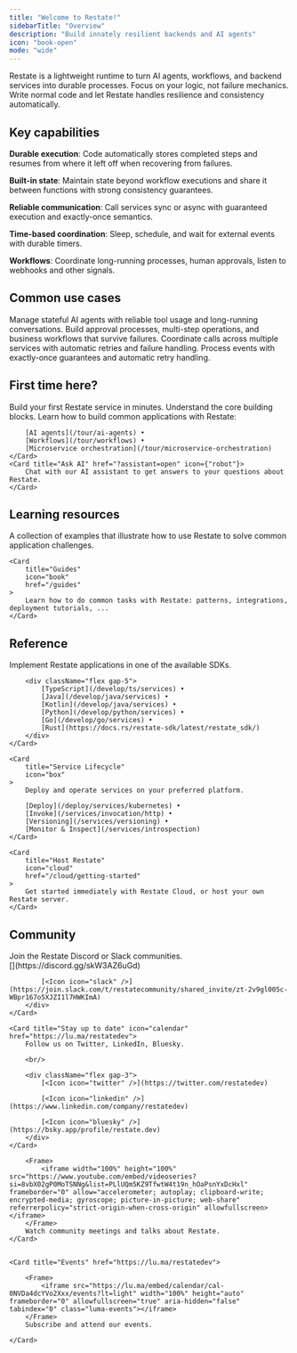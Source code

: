 ```yaml
---
title: "Welcome to Restate!"
sidebarTitle: "Overview"
description: "Build innately resilient backends and AI agents"
icon: "book-open"
mode: "wide"
---
```


Restate is a lightweight runtime to turn AI agents, workflows, and backend services into durable processes. Focus on your logic, not failure mechanics.
Write normal code and let Restate handles resilience and consistency automatically.

## Key capabilities

**Durable execution**: Code automatically stores completed steps and resumes from where it left off when recovering from failures.

**Built-in state**: Maintain state beyond workflow executions and share it between functions with strong consistency guarantees.

**Reliable communication**: Call services sync or async with guaranteed execution and exactly-once semantics.

**Time-based coordination**: Sleep, schedule, and wait for external events with durable timers.

**Workflows**: Coordinate long-running processes, human approvals, listen to webhooks and other signals.

## Common use cases

<Columns cols={4}>
    <Card title="AI agents" href="/use-cases/ai-agents" img={"/img/overview/ai_agents.svg"}>
        Manage stateful AI agents with reliable tool usage and long-running conversations.
    </Card>
    <Card title="Workflows" href="/use-cases/workflows"  img={"/img/overview/workflows.svg"}>
        Build approval processes, multi-step operations, and business workflows that survive failures.
    </Card>
    <Card title="Microservice orchestration" href="/use-cases/microservice-orchestration" img={"/img/overview/microservices.svg"}>
        Coordinate calls across multiple services with automatic retries and failure handling.
    </Card>
    <Card title="Event processing" href="/use-cases/event-processing" img={"/img/overview/event_processing.png"}>
        Process events with exactly-once guarantees and automatic retry handling.
    </Card>
</Columns>


## First time here?

<Columns cols={2}>
    <Card title="Quickstart" href="/quickstart" icon={"rocket"}>
        Build your first Restate service in minutes.
    </Card>
    <Card title="Concepts" href="/foundations/key-concepts" icon={"cube"}>
        Understand the core building blocks.
    </Card>
    <Card title="Tour of Restate" icon={"graduation-cap"}>
        Learn how to build common applications with Restate:

        [AI agents](/tour/ai-agents) •
        [Workflows](/tour/workflows) •
        [Microservice orchestration](/tour/microservice-orchestration)
    </Card>
    <Card title="Ask AI" href="?assistant=open" icon={"robot"}>
        Chat with our AI assistant to get answers to your questions about Restate.
    </Card>
</Columns>

## Learning resources

<CardGroup cols={2}>
    <Card
        title="Examples"
        icon="code-branch"
        iconType="solid"
        href="https://github.com/restatedev/examples"
    >
        A collection of examples that illustrate how to use Restate to solve common application challenges.
    </Card>

    <Card
        title="Guides"
        icon="book"
        href="/guides"
    >
        Learn how to do common tasks with Restate: patterns, integrations, deployment tutorials, ...
    </Card>
</CardGroup>

## Reference

<CardGroup cols={3}>
    <Card
        title="SDKs"
        icon="code"
    >
        Implement Restate applications in one of the available SDKs.

        <div className="flex gap-5">
            [TypeScript](/develop/ts/services) •
            [Java](/develop/java/services) •
            [Kotlin](/develop/java/services) •
            [Python](/develop/python/services) •
            [Go](/develop/go/services) •
            [Rust](https://docs.rs/restate-sdk/latest/restate_sdk/)
        </div>
    </Card>

    <Card
        title="Service Lifecycle"
        icon="box"
    >
        Deploy and operate services on your preferred platform.

        [Deploy](/deploy/services/kubernetes) •
        [Invoke](/services/invocation/http) •
        [Versioning](/services/versioning) •
        [Monitor & Inspect](/services/introspection)
    </Card>

    <Card
        title="Host Restate"
        icon="cloud"
        href="/cloud/getting-started"
    >
        Get started immediately with Restate Cloud, or host your own Restate server.
    </Card>
</CardGroup>

## Community

<CardGroup cols={2}>
    <Card title="Need help?" icon="circle-info" >
        Join the Restate Discord or Slack communities.
        <br/>
        <div className="flex gap-3">
            [<Icon icon="discord" />](https://discord.gg/skW3AZ6uGd)

            [<Icon icon="slack" />](https://join.slack.com/t/restatecommunity/shared_invite/zt-2v9gl005c-WBpr167o5XJZI1l7HWKImA)
        </div>
    </Card>

    <Card title="Stay up to date" icon="calendar" href="https://lu.ma/restatedev">
        Follow us on Twitter, LinkedIn, Bluesky.

        <br/>

        <div className="flex gap-3">
            [<Icon icon="twitter" />](https://twitter.com/restatedev)

            [<Icon icon="linkedin" />](https://www.linkedin.com/company/restatedev)

            [<Icon icon="bluesky" />](https://bsky.app/profile/restate.dev)
        </div>
    </Card>
</CardGroup>

<CardGroup cols={2}>
    <Card title="Videos"  href="https://www.youtube.com/@restatedev">

        <Frame>
            <iframe width="100%" height="100%" src="https://www.youtube.com/embed/videoseries?si=8vbX02gP0MoTSNNg&list=PLlUQm5KZ9TfwtW4t19n_hOaPsnYxDcHxl"  frameborder="0" allow="accelerometer; autoplay; clipboard-write; encrypted-media; gyroscope; picture-in-picture; web-share" referrerpolicy="strict-origin-when-cross-origin" allowfullscreen></iframe>
        </Frame>
        Watch community meetings and talks about Restate.
    </Card>


    <Card title="Events" href="https://lu.ma/restatedev">

        <Frame>
            <iframe src="https://lu.ma/embed/calendar/cal-0NVDa4dcYVo2Xxx/events?lt=light" width="100%" height="auto" frameborder="0" allowfullscreen="true" aria-hidden="false" tabindex="0" class="luma-events"></iframe>
        </Frame>
        Subscribe and attend our events.

    </Card>

</CardGroup>




